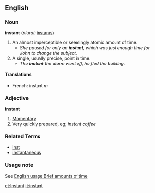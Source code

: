 ==English==
===Noun===
'''instant'''  (''plural:'' [[instants]])
# An almost imperceptible or seemingly atomic amount of time.
#* ''She paused for only an '''instant''', which was just enough time for John to change the subject.''
# A single, usually precise, point in time.
#* ''The '''instant''' the alarm went off, he fled the building.''

====Translations====
*French: instant ''m''

===Adjective===
'''instant'''
# [[Momentary]]
# Very quickly prepared, eg; ''instant coffee''

===Related Terms===
*[[inst]]
*[[instantaneous]]

=== Usage note ===
See [[English usage:Brief amounts of time]]

[[et:Instant]]
[[it:instant]]